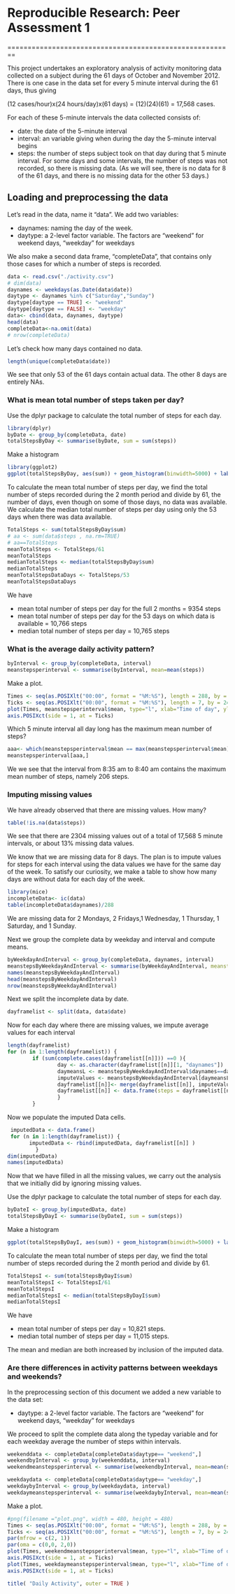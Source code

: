 # Reproducible Research: Peer Assessment 1

========================================================



This project undertakes an exploratory analysis of activity monitoring data collected on a subject during the 61 days of October and November 2012. There is one case in the data set for every 5 minute interval during the 61 days, thus giving 

(12 cases/hour)x(24 hours/day)x(61 days) = (12)(24)(61) = 17,568 cases.

For each of these 5-minute intervals the data collected consists of:

* date: the date of the 5-minute interval
* interval: an variable giving when during the day the 5-minute interval begins
* steps: the number of steps subject took on that day during that 5 minute interval.  For some days and some intervals, the number of steps was not recorded, so there is missing data.  (As we will see, there is no data for 8 of the 61 days, and there is no missing data for the other 53 days.)


## Loading and preprocessing the data

Let's read in the data, name it "data".  We add two variables:

* daynames: naming the day of the week. 
* daytype: a 2-level factor variable. The factors are  "weekend" for weekend days, "weekday" for weekdays

We also make a second data frame, "completeData", that contains only those cases for which a number of steps is recorded.

```r
data <- read.csv("./activity.csv")
# dim(data)
daynames <- weekdays(as.Date(data$date))
daytype <- daynames %in% c("Saturday","Sunday")
daytype[daytype == TRUE] <- "weekend"
daytype[daytype == FALSE] <- "weekday"
data<- cbind(data, daynames, daytype)
head(data)
completeData<-na.omit(data)
# nrow(completeData)
```

Let's check how many days contained no data.

```r
length(unique(completeData$date))
```
We see that only 53 of the 61 days contain actual data. The other 8 days are entirely NAs.



### What is mean total number of steps taken per day?

Use the dplyr package to calculate the total number of steps for each day.

```r
library(dplyr)
byDate <- group_by(completeData, date)
totalStepsByDay <- summarise(byDate, sum = sum(steps))
```   

Make a histogram


```r
library(ggplot2)
ggplot(totalStepsByDay, aes(sum)) + geom_histogram(binwidth=5000) + labs(title = "Distribution of Total Number of Steps in a Day During 53 Days", x = "Total number steps in a day", y = "Number of days")
```



To calculate the mean total number of steps per day, we find the total number of steps recorded during the 2 month period and divide by 61, the number of days, even though on some of those days, no data was available. We  calculate the median total number of steps per day using only the 53 days when there was data available.

```r
TotalSteps <- sum(totalStepsByDay$sum)
# aa <- sum(data$steps , na.rm=TRUE)
# aa==TotalSteps
meanTotalSteps <- TotalSteps/61
meanTotalSteps
medianTotalSteps <- median(totalStepsByDay$sum)
medianTotalSteps
meanTotalStepsDataDays <- TotalSteps/53
meanTotalStepsDataDays
```

We have 

* mean total number of steps per day for the full 2 months = 9354 steps
* mean total number of steps per day for the 53 days on which data is available  = 10,766 steps
* median total number of steps per day = 10,765 steps



### What is the average daily activity pattern?


```r
byInterval <- group_by(completeData, interval)
meanstepsperinterval <- summarise(byInterval, mean=mean(steps))
```

Make a plot.


```r
Times <- seq(as.POSIXlt("00:00", format = "%M:%S"), length = 288, by = 5)
Ticks <- seq(as.POSIXlt("00:00", format = "%M:%S"), length = 7, by = 240)
plot(Times, meanstepsperinterval$mean, type="l", xlab="Time of day", ylab = "Mean number of steps per 5 minute interval" , main = "Daily Activity", xaxt = 'n')
axis.POSIXct(side = 1, at = Ticks)
```

Which 5 minute interval all day long has the maximum mean number of steps?

```r
aaa<- which(meanstepsperinterval$mean == max(meanstepsperinterval$mean) ) 
meanstepsperinterval[aaa,]
```

We we see that the interval from 8:35 am to 8:40 am  contains the maximum mean number of steps, namely   206 steps.

### Imputing missing values

We have already observed that there are missing values.  How many?
```r
table(!is.na(data$steps))
```
We see that there are 2304 missing values out of a total of 17,568 5 minute intervals, or about 13% missing data values.

We know that we are missing data for 8 days.   The plan is to impute values for steps for each interval using the data values we have for the same day of the week.   To satisfy our curiosity, we make a table to show how many days are without data for each day of the week. 
```r
library(mice)
incompleteData<- ic(data)
table(incompleteData$daynames)/288
```
We are missing data for 2 Mondays, 2 Fridays,1 Wednesday, 1 Thursday, 1 Saturday, and 1 Sunday.

Next we group the complete data by weekday and interval and compute means.

```r
byWeekdayAndInterval <- group_by(completeData, daynames, interval)
meanstepsByWeekdayAndInterval <- summarise(byWeekdayAndInterval, meansteps=mean(steps))
names(meanstepsByWeekdayAndInterval)
head(meanstepsByWeekdayAndInterval)
nrow(meanstepsByWeekdayAndInterval)
```

Next we split the incomplete data by date.

```r
dayframelist <- split(data, data$date)
```

Now for each day where there are missing values, we impute average values for each interval

```r
length(dayframelist)
for (n in 1:length(dayframelist)) {
        if (sum(complete.cases(dayframelist[[n]])) ==0 ){
                day <- as.character(dayframelist[[n]][1, "daynames"])
                daymeansL <- meanstepsByWeekdayAndInterval$daynames==day
                imputeValues <- meanstepsByWeekdayAndInterval[daymeansL, ]
                dayframelist[[n]]<- merge(dayframelist[[n]], imputeValues, by = c("daynames", "interval"))
                dayframelist[[n]] <- data.frame(steps = dayframelist[[n]]$meansteps, date=dayframelist[[n]]$date  , interval=dayframelist[[n]]$interval , daynames=dayframelist[[n]]$daynames , daytype = dayframelist[[n]]$daytype )
                }
        }
```

Now we populate the imputed Data cells.

```r
 imputedData <- data.frame()
 for (n in 1:length(dayframelist)) {
       imputedData <- rbind(imputedData, dayframelist[[n]] )
         }
dim(imputedData)
names(imputedData)
```         

Now that we have filled in all the missing values, we carry out the analysis that we initially did by ignoring missing values.


Use the dplyr package to calculate the total number of steps for each day.

```r
byDateI <- group_by(imputedData, date)
totalStepsByDayI <- summarise(byDateI, sum = sum(steps))
```   

Make a histogram


```r
ggplot(totalStepsByDayI, aes(sum)) + geom_histogram(binwidth=5000) + labs(title = "Distribution of Total Number of Steps in a Day During 61 Days", x = "Total number steps in a day", y = "Number of days")
```



To calculate the mean total number of steps per day, we find the total number of steps recorded during the 2 month period and divide by 61.

```r
TotalStepsI <- sum(totalStepsByDayI$sum)
meanTotalStepsI <- TotalStepsI/61
meanTotalStepsI
medianTotalStepsI <- median(totalStepsByDayI$sum)
medianTotalStepsI
```

We have 

* mean total number of steps per day = 10,821 steps. 
* median total number of steps per day = 11,015 steps. 

The mean and median are both increased by inclusion of the imputed data.



### Are there differences in activity patterns between weekdays and weekends?

In the preprocessing section of this document we added a new variable to the data set:

* daytype: a 2-level factor variable. The factors are  "weekend" for weekend days, "weekday" for weekdays

We proceed to split the complete data along the typeday variable and for each weekday average the number of steps within intervals.

```r
weekenddata <- completeData[completeData$daytype== "weekend",]
weekendbyInterval <- group_by(weekenddata, interval)
weekendmeanstepsperinterval <- summarise(weekendbyInterval, mean=mean(steps))

weekdaydata <- completeData[completeData$daytype== "weekday",]
weekdaybyInterval <- group_by(weekdaydata, interval)
weekdaymeanstepsperinterval <- summarise(weekdaybyInterval, mean=mean(steps))
```

Make a plot.




```r
#png(filename ="plot.png", width = 480, height = 480)
Times <- seq(as.POSIXlt("00:00", format = "%M:%S"), length = 288, by = 5)
Ticks <- seq(as.POSIXlt("00:00", format = "%M:%S"), length = 7, by = 240)
par(mfrow = c(2, 1))
par(oma = c(0,0, 2,0))
plot(Times, weekendmeanstepsperinterval$mean, type="l", xlab="Time of day", ylab = "Mean number of steps in 5 minute interval" , main = "Weekends", xaxt = 'n')
axis.POSIXct(side = 1, at = Ticks)
plot(Times, weekdaymeanstepsperinterval$mean, type="l", xlab="Time of day", ylab = "Mean number of steps in 5 minute interval" , main = "Weekdays", xaxt = 'n')
axis.POSIXct(side = 1, at = Ticks)

title( "Daily Activity", outer = TRUE )
```



